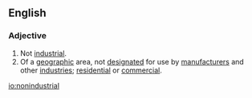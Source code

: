 ==English==

===Adjective===
{{en-adj}}
# Not [[industrial]].
# Of a [[geographic]] area, not [[designate]]d for use by [[manufacturer]]s and other [[industry|industries]]; [[residential]] or [[commercial]].

[[io:nonindustrial]]